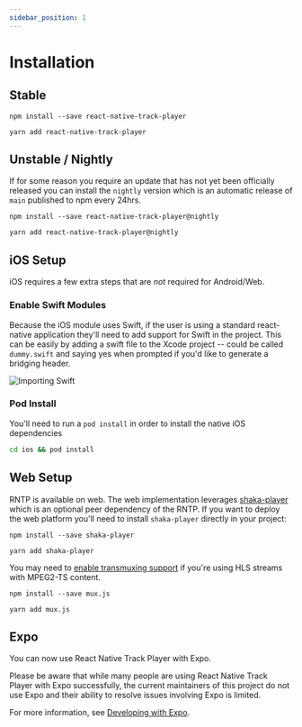 ```yaml
---
sidebar_position: 1
---
```



# Installation


## Stable

<Tabs groupId="pkg">
  <TabItem value="npm" label="NPM" default>

    npm install --save react-native-track-player

  </TabItem>
  <TabItem value="yarn" label="Yarn">

    yarn add react-native-track-player

  </TabItem>
</Tabs>

## Unstable / Nightly

If for some reason you require an update that has not yet been officially
released you can install the `nightly` version which is an automatic release of
`main` published to npm every 24hrs.

<Tabs groupId="pkg">
  <TabItem value="npm" label="NPM" default>

    npm install --save react-native-track-player@nightly

  </TabItem>
  <TabItem value="yarn" label="Yarn">

    yarn add react-native-track-player@nightly

  </TabItem>
</Tabs>

## iOS Setup

iOS requires a few extra steps that are _not_ required for Android/Web.

### Enable Swift Modules

Because the iOS module uses Swift, if the user is using a standard react-native
application they'll need to add support for Swift in the project. This can be
easily by adding a swift file to the Xcode project -- could be called
`dummy.swift` and saying yes when prompted if you'd like to generate a bridging
header.

![Importing Swift](https://i.imgur.com/CBqBcWs.png)

### Pod Install

You'll need to run a `pod install` in order to install the native iOS dependencies

```sh
cd ios && pod install
```

## Web Setup

RNTP is available on web. The web implementation leverages [shaka-player](https://github.com/shaka-project/shaka-player)
which is an optional peer dependency of the RNTP. If you want to deploy the web
platform you'll need to install `shaka-player` directly in your project:

<Tabs groupId="pkg">
  <TabItem value="npm" label="NPM" default>

    npm install --save shaka-player

  </TabItem>
  <TabItem value="yarn" label="Yarn">

    yarn add shaka-player

  </TabItem>
</Tabs>

You may need to [enable transmuxing support](../troubleshooting.md#web-issues-with-hls-streams)
if you're using HLS streams with MPEG2-TS content.

<Tabs groupId="pkg">
  <TabItem value="npm" label="NPM" default>

    npm install --save mux.js

  </TabItem>
  <TabItem value="yarn" label="Yarn">

    yarn add mux.js

  </TabItem>
</Tabs>

## Expo

You can now use React Native Track Player with Expo.

Please be aware that while many people are using React Native Track Player with
Expo successfully, the current maintainers of this project do not use Expo and
their ability to resolve issues involving Expo is limited.

For more information, see [Developing with Expo](../guides/with-expo.md).
